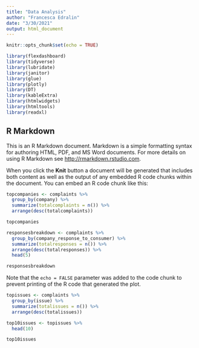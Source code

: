 ```yaml
---
title: "Data Analysis"
author: "Francesca Edralin"
date: "3/30/2021"
output: html_document
---
```


```r
knitr::opts_chunk$set(echo = TRUE)

library(flexdashboard)
library(tidyverse)
library(lubridate)
library(janitor)
library(glue)
library(plotly)
library(DT)
library(kableExtra)
library(htmlwidgets)
library(htmltools)
library(readxl)
```

## R Markdown

This is an R Markdown document. Markdown is a simple formatting syntax for authoring HTML, PDF, and MS Word documents. For more details on using R Markdown see <http://rmarkdown.rstudio.com>.

When you click the **Knit** button a document will be generated that includes both content as well as the output of any embedded R code chunks within the document. You can embed an R code chunk like this:

```r
topcompanies <- complaints %>%
  group_by(company) %>%
  summarize(totalcomplaints = n()) %>%
  arrange(desc(totalcomplaints))

topcompanies
```


```r
responsesbreakdown <- complaints %>%
  group_by(company_response_to_consumer) %>%
  summarize(totalresponses = n()) %>%
  arrange(desc(totalresponses)) %>%
  head(5)

responsesbreakdown
```

Note that the `echo = FALSE` parameter was added to the code chunk to prevent printing of the R code that generated the plot.

```r
topissues <- complaints %>%
  group_by(issue) %>%
  summarize(totalissues = n()) %>%
  arrange(desc(totalissues)) 

top10issues <- topissues %>%
  head(10)

top10issues
```
